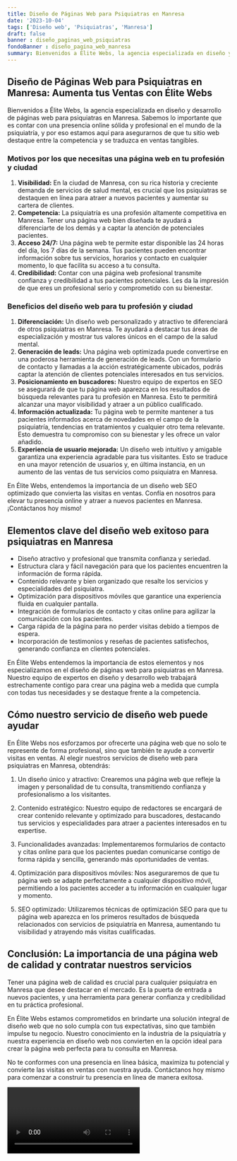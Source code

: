 ```yaml
---
title: Diseño de Páginas Web para Psiquiatras en Manresa
date: '2023-10-04'
tags: ['Diseño web', 'Psiquiatras', 'Manresa']
draft: false
banner : diseño_paginas_web_psiquiatras
fondoBanner : diseño_pagina_web_manresa
summary: Bienvenidos a Élite Webs, la agencia especializada en diseño y desarrollo de páginas web para psiquiatras en Manresa. Sabemos lo importante que es contar con una presencia online sólida y profesional en el mundo de la psiquiatría, y por eso estamos aquí para asegurarnos de que tu sitio web destaque entre la competencia y se traduzca en ventas tangibles.
---
```


## Diseño de Páginas Web para Psiquiatras en Manresa: Aumenta tus Ventas con Élite Webs

Bienvenidos a Élite Webs, la agencia especializada en diseño y desarrollo de páginas web para psiquiatras en Manresa. Sabemos lo importante que es contar con una presencia online sólida y profesional en el mundo de la psiquiatría, y por eso estamos aquí para asegurarnos de que tu sitio web destaque entre la competencia y se traduzca en ventas tangibles.

### Motivos por los que necesitas una página web en tu profesión y ciudad

1. **Visibilidad:** En la ciudad de Manresa, con su rica historia y creciente demanda de servicios de salud mental, es crucial que los psiquiatras se destaquen en línea para atraer a nuevos pacientes y aumentar su cartera de clientes.
2. **Competencia:** La psiquiatría es una profesión altamente competitiva en Manresa. Tener una página web bien diseñada te ayudará a diferenciarte de los demás y a captar la atención de potenciales pacientes.
3. **Acceso 24/7:** Una página web te permite estar disponible las 24 horas del día, los 7 días de la semana. Tus pacientes pueden encontrar información sobre tus servicios, horarios y contacto en cualquier momento, lo que facilita su acceso a tu consulta.
4. **Credibilidad:** Contar con una página web profesional transmite confianza y credibilidad a tus pacientes potenciales. Les da la impresión de que eres un profesional serio y comprometido con su bienestar.

### Beneficios del diseño web para tu profesión y ciudad

1. **Diferenciación:** Un diseño web personalizado y atractivo te diferenciará de otros psiquiatras en Manresa. Te ayudará a destacar tus áreas de especialización y mostrar tus valores únicos en el campo de la salud mental.
2. **Generación de leads:** Una página web optimizada puede convertirse en una poderosa herramienta de generación de leads. Con un formulario de contacto y llamadas a la acción estratégicamente ubicados, podrás captar la atención de clientes potenciales interesados en tus servicios.
3. **Posicionamiento en buscadores:** Nuestro equipo de expertos en SEO se asegurará de que tu página web aparezca en los resultados de búsqueda relevantes para tu profesión en Manresa. Esto te permitirá alcanzar una mayor visibilidad y atraer a un público cualificado.
4. **Información actualizada:** Tu página web te permite mantener a tus pacientes informados acerca de novedades en el campo de la psiquiatría, tendencias en tratamientos y cualquier otro tema relevante. Esto demuestra tu compromiso con su bienestar y les ofrece un valor añadido.
5. **Experiencia de usuario mejorada:** Un diseño web intuitivo y amigable garantiza una experiencia agradable para tus visitantes. Esto se traduce en una mayor retención de usuarios y, en última instancia, en un aumento de las ventas de tus servicios como psiquiatra en Manresa.

En Élite Webs, entendemos la importancia de un diseño web SEO optimizado que convierta las visitas en ventas. Confía en nosotros para elevar tu presencia online y atraer a nuevos pacientes en Manresa. ¡Contáctanos hoy mismo!

<GifSeo />

<Cta />

## Elementos clave del diseño web exitoso para psiquiatras en Manresa

- Diseño atractivo y profesional que transmita confianza y seriedad.
- Estructura clara y fácil navegación para que los pacientes encuentren la información de forma rápida.
- Contenido relevante y bien organizado que resalte los servicios y especialidades del psiquiatra.
- Optimización para dispositivos móviles que garantice una experiencia fluida en cualquier pantalla.
- Integración de formularios de contacto y citas online para agilizar la comunicación con los pacientes.
- Carga rápida de la página para no perder visitas debido a tiempos de espera.
- Incorporación de testimonios y reseñas de pacientes satisfechos, generando confianza en clientes potenciales.

En Élite Webs entendemos la importancia de estos elementos y nos especializamos en el diseño de páginas web para psiquiatras en Manresa. Nuestro equipo de expertos en diseño y desarrollo web trabajará estrechamente contigo para crear una página web a medida que cumpla con todas tus necesidades y se destaque frente a la competencia.

## Cómo nuestro servicio de diseño web puede ayudar

En Élite Webs nos esforzamos por ofrecerte una página web que no solo te represente de forma profesional, sino que también te ayude a convertir visitas en ventas. Al elegir nuestros servicios de diseño web para psiquiatras en Manresa, obtendrás:

1. Un diseño único y atractivo: Crearemos una página web que refleje la imagen y personalidad de tu consulta, transmitiendo confianza y profesionalismo a los visitantes.

2. Contenido estratégico: Nuestro equipo de redactores se encargará de crear contenido relevante y optimizado para buscadores, destacando tus servicios y especialidades para atraer a pacientes interesados en tu expertise.

3. Funcionalidades avanzadas: Implementaremos formularios de contacto y citas online para que los pacientes puedan comunicarse contigo de forma rápida y sencilla, generando más oportunidades de ventas.

4. Optimización para dispositivos móviles: Nos aseguraremos de que tu página web se adapte perfectamente a cualquier dispositivo móvil, permitiendo a los pacientes acceder a tu información en cualquier lugar y momento.

5. SEO optimizado: Utilizaremos técnicas de optimización SEO para que tu página web aparezca en los primeros resultados de búsqueda relacionados con servicios de psiquiatría en Manresa, aumentando tu visibilidad y atrayendo más visitas cualificadas.

## Conclusión: La importancia de una página web de calidad y contratar nuestros servicios

Tener una página web de calidad es crucial para cualquier psiquiatra en Manresa que desee destacar en el mercado. Es la puerta de entrada a nuevos pacientes, y una herramienta para generar confianza y credibilidad en tu práctica profesional. 

En Élite Webs estamos comprometidos en brindarte una solución integral de diseño web que no solo cumpla con tus expectativas, sino que también impulse tu negocio. Nuestro conocimiento en la industria de la psiquiatría y nuestra experiencia en diseño web nos convierten en la opción ideal para crear la página web perfecta para tu consulta en Manresa.

No te conformes con una presencia en línea básica, maximiza tu potencial y convierte las visitas en ventas con nuestra ayuda. Contáctanos hoy mismo para comenzar a construir tu presencia en línea de manera exitosa.

<Video />

<CtaBot job='Psiquiatras' city='Manresa'/>

<Gmaps query='Manresa+españa+maps' />